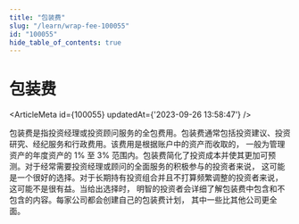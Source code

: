 ```yaml
---
title: "包装费"
slug: "/learn/wrap-fee-100055"
id: "100055"
hide_table_of_contents: true
---
```



# 包装费

<ArticleMeta id={100055} updatedAt={'2023-09-26 13:58:47'} />
<div className='border-solid border-b border-t-0 my-4 border-[var(--ifm-color-gray-300)]' />

包装费是指投资经理或投资顾问服务的全包费用。包装费通常包括投资建议、投资研究、经纪服务和行政费用。该费用是根据账户中的资产而收取的， 一般为管理资产的年度资产的 1% 至 3% 范围内。包装费简化了投资成本并使其更加可预测。对于经常需要投资经理或顾问的全面服务的积极参与的投资者来说， 这可能是一个很好的选择。对于长期持有投资组合并且不打算频繁调整的投资者来说， 这可能不是很有益。当给出选择时， 明智的投资者会详细了解包装费中包含和不包含的内容。每家公司都会创建自己的包装费计划， 其中一些比其他公司更全面。
